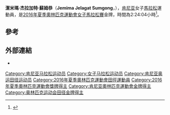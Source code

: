 {{Infobox sportsperson
| honorific_prefix          = 
| name                      = 洁米玛·苏姆恭<br />Jemima Sumgong
| honorific_suffix          = 
| image                     = 2012 Boston Marathon - Cherop and Sumgong last turn.jpg
| image_size                = 
| alt                       = 
| caption                   = 
| headercolor               = 
| textcolor                 = 
| real_name                 = 
| native_name               = 
| native_name_lang          = 
| romanizedname             = 
| english_name              = 
| birth_name                = 
| nickname                  = 
| nationality               = 
| national_team             = 
| ethnicity                 = 
| hometown                  = 
| citizenship               = {{KEN}}
| birth_date                = {{Birth date and age|year=1984|month=12|day=21}}
| birth_place               = 
| death_date                = 
| death_place               = 
| resting_place             = 
| resting_place_coordinates = 
| monuments                 = 
| residence                 = 
| education                 = 
| alma_mater                = 
| occupation                = 
| years_active              = 2005 -
| employer                  = 
| agent                     = 
| height                    = {{height|m=1.6}}
| weight                    = {{weight|kg=45}}
| spouse                    = 
| life_partner              = 
| other_interests           = 
| website                   = 
| module                    = 
| country                   = 
| sport                     = 田徑
| position                  = 
| shoots                    = 
| catches                   = 
| disability                = 
| disability_class          = 
| weight_class              = 
| weight_class_type         = 
| rank                      = 
| event                     = 中長跑、長跑
| event_type                = 
| universityteam            = 
| collegeteam               = 
| league                    = 
| league_type               = 
| club                      = 
| team                      = 
| turnedpro                 = 
| turnedpro_type            = 
| partner                   = 
| former_partner            = 
| coach                     = 
| retired                   = 
| coaching                  = 
| module2                   = 
| worlds                    = 
{{ubl
|'''2015年世界田徑錦標賽'''：馬拉松第四名
}}
| regionals                 = 
| nationals                 = 
| olympics                  = 
{{ubl
|'''2016年夏季奧林匹克運動會'''：馬拉松第一名
}}
| paralympics               = 
| commonwealth              = 
| highestranking            = 
| pb                        = 
{{ubl
|'''1500公尺'''：4分26.95秒 （2015年）
|'''3000公尺'''：9分26.90秒 （2016年）
|'''5000公尺'''：16分51.0秒（手動） （2013年）
|'''5公里'''：15分40秒 （2017年）
|'''10000公尺'''：33分02.0秒（手動） （2015年）
|'''10公里'''：31分17秒 （2017年）
|'''15公里'''：47分07秒 （2017年）
|'''20公里'''：1小時03分09秒 （2017年）
|'''半程馬拉松'''：1小時06分43秒 （2017年）
|'''25公里'''：1小時24分19秒 （2013年）
|'''30公里'''：1小時40分52秒 （2013年）
|'''馬拉松'''：2小時20分48秒 （2013年）
}}
| medaltemplates            = 
{{MedalCountry|{{KEN}}}}
{{MedalSport|女子田徑}}
{{MedalCompetition|夏季奧林匹克運動會}}
{{MedalGold|2016年巴西里約熱內盧|馬拉松}}
| show-medals               = 
| medaltemplates-title      = 
| module3                   = 
| updated                   = 2017年1月3日
}}
'''潔米瑪·杰拉加特·蘇姆恭'''（'''Jemima Jelagat Sumgong'''，{{bd|1984年|12月21日||}}），[[肯尼亚|肯尼亚]]女子[[馬拉松|馬拉松]]運動員，是[[2016年夏季奧林匹克運動會|2016年夏季奧林匹克運動會]][[2016年夏季奧林匹克運動會田徑女子馬拉松比賽|女子馬拉松賽]]金牌，時間為2:24:04小時<REF>
{{Cite web |url=http://www.sbnation.com/2016/8/14/12472644/olympics-2016-results-marathon-womens-gold-medal-jimima-jelagat-sumgong |title=Rio 2016: Kenya's Jemima Jelagat Sumgong wins gold medal in women's marathon |access-date=2016-08-14 |archive-date=2017-09-18 |archive-url=https://web.archive.org/web/20170918202231/https://www.sbnation.com/2016/8/14/12472644/olympics-2016-results-marathon-womens-gold-medal-jimima-jelagat-sumgong |dead-url=no }}
</REF>。

== 參考 ==
{{Reflist}}

== 外部連結 ==
* {{IAAF name|224362}}

{{奥林匹克运动会田径比赛女子马拉松冠军}}

{{Authority control}}
{{DEFAULTSORT: Sumgong, Jemima}}
[[Category:肯尼亚马拉松运动员|Category:肯尼亚马拉松运动员]]
[[Category:女子马拉松运动员|Category:女子马拉松运动员]]
[[Category:肯尼亚奥运田径运动员|Category:肯尼亚奥运田径运动员]]
[[Category:2016年夏季奧林匹克運動會田徑運動員|Category:2016年夏季奧林匹克運動會田徑運動員]]
[[Category:2016年夏季奧林匹克運動會獎牌得主|Category:2016年夏季奧林匹克運動會獎牌得主]]
[[Category:肯尼亚奧林匹克運動會金牌得主|Category:肯尼亚奧林匹克運動會金牌得主]]
[[Category:奥林匹克运动会田径金牌得主|Category:奥林匹克运动会田径金牌得主]]